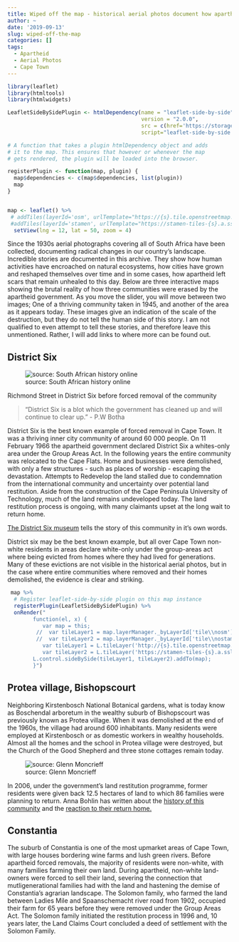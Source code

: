 ```yaml
---
title: Wiped off the map - historical aerial photos document how aparthied tried to erase entire communities
author: ~
date: '2019-09-13'
slug: wiped-off-the-map
categories: []
tags: 
  - Apartheid
  - Aerial Photos
  - Cape Town
---
```

```r
library(leaflet)
library(htmltools)
library(htmlwidgets)

LeafletSideBySidePlugin <- htmlDependency(name = "leaflet-side-by-side",
                                          version = "2.0.0",
                                          src = c(href='https://storage.googleapis.com/tileserver-rsa',file = normalizePath('/Users/glenn/Documents/websites/lentilcurtain/content/posts/Js')),
                                          script="leaflet-side-by-side.js")

# A function that takes a plugin htmlDependency object and adds
# it to the map. This ensures that however or whenever the map
# gets rendered, the plugin will be loaded into the browser.

registerPlugin <- function(map, plugin) {
  map$dependencies <- c(map$dependencies, list(plugin))
  map
}


map <- leaflet() %>% 
 # addTiles(layerId='osm', urlTemplate="https://{s}.tile.openstreetmap.org/{z}/{x}/{y}.png") %>%
 #addTiles(layerId='stamen', urlTemplate="https://stamen-tiles-{s}.a.ssl.fastly.net/watercolor/{z}/{x}/{y}.png") %>%
  setView(lng = 12, lat = 50, zoom = 4)
```
Since the 1930s aerial photographs covering all of South Africa have been collected, documenting radical changes in our country's landscape. Incredible stories are documented in this archive. They show how human activities have encroached on natural ecosystems, how cities have grown and reshaped themselves over time and in some cases, how apartheid left scars that remain unhealed to this day. Below are three interactive maps showing the brutal reality of how three communities were erased by the apartheid government. As you move the slider, you will move between two images; One of a thriving community taken in 1945, and another of the area as it appears today. These images give an indication of the scale of the destruction, but they do not tell the human side of this story. I am not qualified to even attempt to tell these stories, and therefore leave this unmentioned. Rather, I will add links to where more can be found out. 

## District Six
![source: South African history online](https://www.sahistory.org.za/sites/default/files/images_new/Richmond%20Street%20District%20Six.jpg "Richmond Street in District Six before forced removal of the community")  

Richmond Street in District Six before forced removal of the community

> “District Six is a blot which the government has cleaned up and will continue to clear up.” - P.W Botha

District Six is the best known example of forced removal in Cape Town. It was a thriving inner city community of around 60 000 people. On 11 February 1966 the apartheid government declared District Six a whites-only area under the Group Areas Act. In the following years the entire community was relocated to the Cape Flats. Home and businesses were demolished, with only a few structures - such as places of worship - escaping the devastation. Attempts to Redevelop the land stalled due to condemnation from the international community and uncertainty over potential land restitution. Aside from the construction of the Cape Peninsula University of Technology, much of the land remains undeveloped today. The land restitution process is ongoing, with many claimants upset at the long wait to return home.

[The District Six museum](https://www.districtsix.co.za/) tells the story of this community in it's own words. 

District six may be the best known example, but all over Cape Town non-white residents in areas declare white-only under the group-areas act where being evicted from homes where they had lived for generations. Many of these evictions are not visible in the historical aerial photos, but in the case where entire communities where removed and their homes demolished, the evidence is clear and striking.

```r
 map %>%
  # Register leaflet-side-by-side plugin on this map instance
  registerPlugin(LeafletSideBySidePlugin) %>%
  onRender("
        function(el, x) {
           var map = this;
         //  var tileLayer1 = map.layerManager._byLayerId['tile\\nosm'];	
         //  var tileLayer2 = map.layerManager._byLayerId['tile\\nostamen'];
           var tileLayer1 = L.tileLayer('http://{s}.tile.openstreetmap.org/{z}/{x}/{y}.png').addTo(map);
           var tileLayer2 = L.tileLayer('https://stamen-tiles-{s}.a.ssl.fastly.net/watercolor/{z}/{x}/{y}.png').addTo(map);
        L.control.sideBySide(tileLayer1, tileLayer2).addTo(map);
        }")
```

## Protea village, Bishopscourt

Neighboring Kirstenbosch National Botanical gardens, what is today know as Boschendal arboretum in the wealthy suburb of Bishopscourt was previously known as Protea village. When it was demolished at the end of the 1960s, the village had around 600 inhabitants. Many residents were employed at Kirstenbosch or as domestic workers in wealthy households. Almost all the homes and the school in Protea village were destroyed, but the Church of the Good Shepherd and three stone cottages remain today. 

![source: Glenn Moncrieff](http://www.goodshepherd-protea.org.za/wp-content/uploads/2016/02/GS-stone-cottages-history-800x620@2x.jpg "The remaining stone cottages of Protea village")  


In 2006, under the government’s land restitution programme, former residents were given back 12.5 hectares of land to which 86 families were planning to return. Anna Bohlin has written about the [history of this community](https://www.tandfonline.com/doi/abs/10.1080/00020184.2011.594638) and the [reaction to their return home.](https://link.springer.com/chapter/10.1057/9781137003638_6)


## Constantia

The suburb of Constantia is one of the most upmarket areas of Cape Town, with large houses bordering wine farms and lush green rivers. Before apartheid forced removals, the majority of residents were non-white, with many families farming their own land. During apartheid, non-white land-owners were forced to sell their land, severing the connection that mutligenerational families had with the land and hastening the demise of Constantia's agrarian landscape. The Solomon family, who farmed the land between Ladies Mile and Spaanschemacht river road from 1902, occupied their farm for 65 years before they were removed under the Group Areas Act. The Solomon family initiated the restitution process in 1996 and, 10 years later, the Land Claims Court concluded a deed of settlement with the Solomon Family. 

